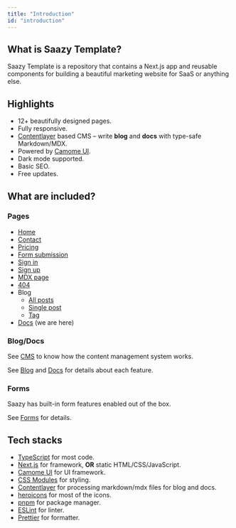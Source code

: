 ```yaml
---
title: "Introduction"
id: "introduction"
---
```


## What is Saazy Template?

Saazy Template is a repository that contains a Next.js app and reusable components for building a beautiful marketing website for SaaS or anything else.

## Highlights

- 12+ beautifully designed pages.
- Fully responsive.
- [Contentlayer](https://www.contentlayer.dev/) based CMS – write **blog** and **docs** with type-safe Markdown/MDX.
- Powered by [Camome UI](https://camome.net).
- Dark mode supported.
- Basic SEO.
- Free updates.

## What are included?

### Pages

- [Home](/)
- [Contact](/contact)
- [Pricing](/pricing)
- [Form submission](/success)
- [Sign in](/signin)
- [Sign up](/signup)
- [MDX page](/mdx-page)
- [404](/404)
- Blog
  - [All posts](/blog)
  - [Single post](/blog/example)
  - [Tag](/blog/tags/example-tag)
- [Docs](/docs/develop/introduction) (we are here)

### Blog/Docs

See [CMS](/docs/cms/overview) to know how the content management system works.

See [Blog](/docs/cms/blog) and [Docs](/docs/cms/docs) for details about each feature.

### Forms

Saazy has built-in form features enabled out of the box.

See [Forms](/docs/forms) for details.

## Tech stacks

- [TypeScript](https://www.typescriptlang.org/) for most code.
- [Next.js](https://nextjs.org/) for framework, **OR** static HTML/CSS/JavaScript.
- [Camome UI](https://camome.net) for UI framework.
- [CSS Modules](https://github.com/css-modules/css-modules) for styling.
- [Contentlayer](https://www.contentlayer.dev/) for processing markdown/mdx files for blog and docs.
- [heroicons](https://heroicons.com/) for most of the icons.
- [pnpm](https://pnpm.io) for package manager.
- [ESLint](https://eslint.org/) for linter.
- [Prettier](https://prettier.io/) for formatter.
